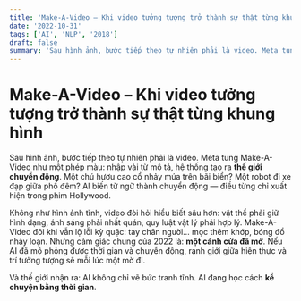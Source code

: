 ```yaml
---
title: 'Make-A-Video – Khi video tưởng tượng trở thành sự thật từng khung hình'
date: '2022-10-31'
tags: ['AI', 'NLP', '2018']
draft: false
summary: 'Sau hình ảnh, bước tiếp theo tự nhiên phải là video. Meta tung Make-A-Video như một phép màu: nhập v'
---
```


# Make-A-Video – Khi video tưởng tượng trở thành sự thật từng khung hình

Sau hình ảnh, bước tiếp theo tự nhiên phải là video. Meta tung Make-A-Video như một phép màu: nhập vài từ mô tả, hệ thống tạo ra **thế giới chuyển động**. Một chú hươu cao cổ nhảy múa trên bãi biển? Một robot đi xe đạp giữa phố đêm? AI biến từ ngữ thành chuyển động — điều từng chỉ xuất hiện trong phim Hollywood.

Không như hình ảnh tĩnh, video đòi hỏi hiểu biết sâu hơn: vật thể phải giữ hình dạng, ánh sáng phải nhất quán, quy luật vật lý phải hợp lý. Make-A-Video đôi khi vẫn lộ lỗi kỳ quặc: tay chân người… mọc thêm khớp, bóng đổ nhảy loạn. Nhưng cảm giác chung của 2022 là: **một cánh cửa đã mở**. Nếu AI đã mô phỏng được thời gian và chuyển động, ranh giới giữa hiện thực và trí tưởng tượng sẽ mỗi lúc một mờ đi.

Và thế giới nhận ra: AI không chỉ vẽ bức tranh tĩnh. AI đang học cách **kể chuyện bằng thời gian**.